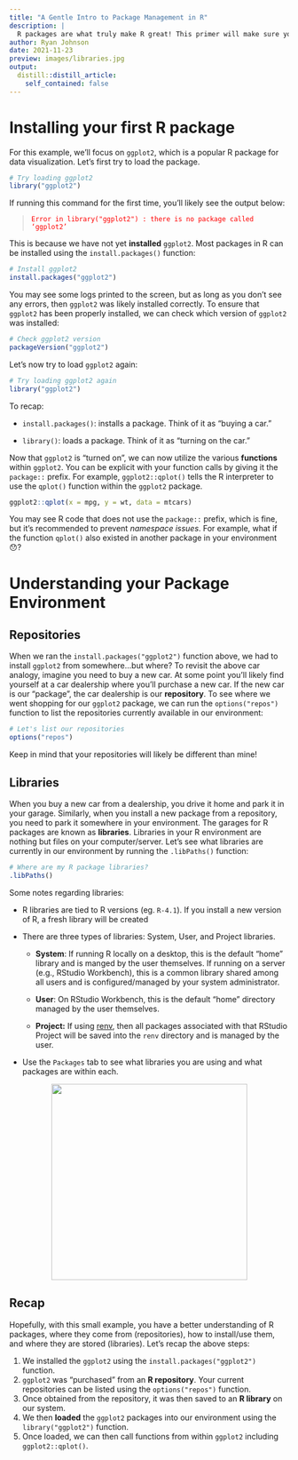 ```yaml
---
title: "A Gentle Intro to Package Management in R"
description: |
  R packages are what truly make R great! This primer will make sure you know exactly where you are installing packages from (what repositories), and where you are installing them to on your computer/server (what libraries).
author: Ryan Johnson
date: 2021-11-23
preview: images/libraries.jpg
output:
  distill::distill_article:
    self_contained: false
---
```


# Installing your first R package

For this example, we'll focus on `ggplot2`, which is a popular R package for data visualization. Let's first try to load the package.

```r
# Try loading ggplot2
library("ggplot2")
```

If running this command for the first time, you'll likely see the output below:

> ``` {style="color: red"}
> Error in library("ggplot2") : there is no package called ‘ggplot2’
> ```

This is because we have not yet **installed** `ggplot2`. Most packages in R can be installed using the `install.packages()` function:

```r
# Install ggplot2
install.packages("ggplot2")
```

You may see some logs printed to the screen, but as long as you don't see any errors, then `ggplot2` was likely installed correctly. To ensure that `ggplot2` has been properly installed, we can check which version of `ggplot2` was installed:

```r
# Check ggplot2 version
packageVersion("ggplot2")
```

Let's now try to load `ggplot2` again:

```r
# Try loading ggplot2 again
library("ggplot2")
```

To recap:

-   `install.packages()`: installs a package. Think of it as "buying a car."

-   `library()`: loads a package. Think of it as "turning on the car."

Now that `ggplot2` is "turned on", we can now utilize the various **functions** within `ggplot2`. You can be explicit with your function calls by giving it the `package::` prefix. For example, `ggplot2::qplot()` tells the R interpreter to use the `qplot()` function within the `ggplot2` package.

```r
ggplot2::qplot(x = mpg, y = wt, data = mtcars)
```

You may see R code that does not use the `package::` prefix, which is fine, but it's recommended to prevent *namespace issues*. For example, what if the function `qplot()` also existed in another package in your environment 😯?

# Understanding your Package Environment

## Repositories

When we ran the `install.packages("ggplot2")` function above, we had to install `ggplot2` from somewhere...but where? To revisit the above car analogy, imagine you need to buy a new car. At some point you'll likely find yourself at a car dealership where you'll purchase a new car. If the new car is our "package", the car dealership is our **repository**. To see where we went shopping for our `ggplot2` package, we can run the `options("repos")` function to list the repositories currently available in our environment:

```r
# Let's list our repositories
options("repos")
```

Keep in mind that your repositories will likely be different than mine!

## Libraries

When you buy a new car from a dealership, you drive it home and park it in your garage. Similarly, when you install a new package from a repository, you need to park it somewhere in your environment. The garages for R packages are known as **libraries**. Libraries in your R environment are nothing but files on your computer/server. Let's see what libraries are currently in our environment by running the `.libPaths()` function:

```r
# Where are my R package libraries?
.libPaths()
```

Some notes regarding libraries:

-   R libraries are tied to R versions (eg. `R-4.1`). If you install a new version of R, a fresh library will be created

-   There are three types of libraries: System, User, and Project libraries.

    -   **System**: If running R locally on a desktop, this is the default "home" library and is manged by the user themselves. If running on a server (e.g., RStudio Workbench), this is a common library shared among all users and is configured/managed by your system administrator.

    -   **User**: On RStudio Workbench, this is the default "home" directory managed by the user themselves.

    -   **Project:** If using [renv](https://rstudio.github.io/renv/index.html), then all packages associated with that RStudio Project will be saved into the `renv` directory and is managed by the user.

-   Use the `Packages` tab to see what libraries you are using and what packages are within each.

<center>

![](images/libraries.jpg){style="location: center" width="353"}

</center>

## Recap

Hopefully, with this small example, you have a better understanding of R packages, where they come from (repositories), how to install/use them, and where they are stored (libraries). Let's recap the above steps:

1.  We installed the `ggplot2` using the `install.packages("ggplot2")` function.
2.  `ggplot2` was "purchased" from an **R repository**. Your current repositories can be listed using the `options("repos")` function.
3.  Once obtained from the repository, it was then saved to an **R library** on our system.
4.  We then **loaded** the `ggplot2` packages into our environment using the `library("ggplot2")` function.
5.  Once loaded, we can then call functions from within `ggplot2` including `ggplot2::qplot()`.
